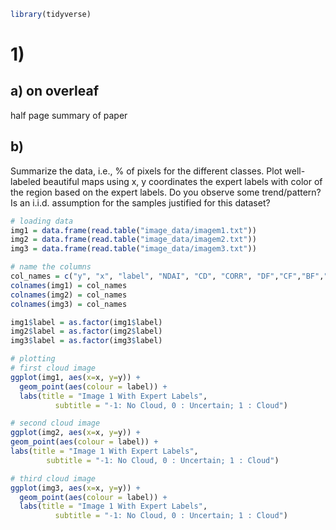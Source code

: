 ```r
library(tidyverse)
```

# 1) 

## a) on overleaf 

half page summary of paper

## b) 

Summarize the data, i.e., % of pixels for the different classes. Plot well-labeled
beautiful maps using x, y coordinates the expert labels with color of the region based
on the expert labels. Do you observe some trend/pattern? Is an i.i.d. assumption for the samples justified for this dataset?

```r
# loading data 
img1 = data.frame(read.table("image_data/imagem1.txt"))
img2 = data.frame(read.table("image_data/imagem2.txt"))
img3 = data.frame(read.table("image_data/imagem3.txt"))

# name the columns  
col_names = c("y", "x", "label", "NDAI", "CD", "CORR", "DF","CF","BF","AF","AN")
colnames(img1) = col_names
colnames(img2) = col_names
colnames(img3) = col_names

img1$label = as.factor(img1$label)
img2$label = as.factor(img2$label)
img3$label = as.factor(img3$label)
```

```r
# plotting 
# first cloud image 
ggplot(img1, aes(x=x, y=y)) + 
  geom_point(aes(colour = label)) +
  labs(title = "Image 1 With Expert Labels",
          subtitle = "-1: No Cloud, 0 : Uncertain; 1 : Cloud")

# second cloud image 
ggplot(img2, aes(x=x, y=y)) + 
geom_point(aes(colour = label)) +
labs(title = "Image 1 With Expert Labels",
        subtitle = "-1: No Cloud, 0 : Uncertain; 1 : Cloud")

# third cloud image 
ggplot(img3, aes(x=x, y=y)) + 
  geom_point(aes(colour = label)) +
  labs(title = "Image 1 With Expert Labels",
          subtitle = "-1: No Cloud, 0 : Uncertain; 1 : Cloud")
```
